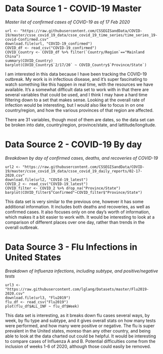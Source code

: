 # Data Source 1 - COVID-19 Master

*Master list of confirmed cases of COVID-19 as of 17 Feb 2020*

```
url <- "https://raw.githubusercontent.com/CSSEGISandData/COVID-19/master/csse_covid_19_data/csse_covid_19_time_series/time_series_19-covid-Confirmed.csv"
download.file(url, "COVID-19_confirmed")
COVID_df <- read_csv("COVID-19_confirmed")
COVID_Country <- COVID_df %>% filter(`Country/Region`=="Mainland China")
summary(COVID_Country)
barplot(COVID_Country$`2/17/20` ~ COVID_Country$`Province/State`)
```

I am interested in this data because I have been tracking the COVID-19 outbreak. My work is in infectious disease, and it's super fascinating to watch something like this happen in real time, with the resources we have available. It's a somewhat difficult data set to work with in that there are several variables that could be used, and I think I may have a hard time filtering down to a set that makes sense. Looking at the overall rate of infection would be interesting, but I would also like to focus in on one country/region, and how the various provinces of that region are affected.

There are 31 variables, though most of them are dates, so the data set can be broken into date, country/region, province/state, and lattitude/longitude.


# Data Source 2 - COVID-19 By day

*Breakdown by day of confirmed cases, deaths, and recoveries of COVID-19*
```
url2 <- "https://raw.githubusercontent.com/CSSEGISandData/COVID-19/master/csse_covid_19_data/csse_covid_19_daily_reports/02-17-2020.csv"
download.file(url2, "COVId-19_latest")
COVID_2 <- read_csv("COVID-19_latest")
COVID_filter <- COVID_2 %>% drop_na("Province/State")
barplot(COVID_filter$"Confirmed"~COVID_filter$"Province/State")
```

This data set is very similar to the previous one, however it has some additional information. It includes both deaths and recoveries, as well as confirmed cases. It also focuses only on one day's worth of information, which makes it a bit easier to work with. It would be interesting to look at a comparison of different places over one day, rather than trends in the overall outbreak.


# Data Source 3 - Flu Infections in United States

*Breakdown of Influenza infections, including subtype, and positive/negative tests*

```
url3 <- "https://raw.githubusercontent.com/lglang/Datasets/master/Flu2019-2020.csv"
download.file(url3, "Flu2019")
flu_df <- read_csv("Flu2019")
plot(flu_df$ALL_INF ~ flu_df$Week)
```
This data set is interesting, as it breaks down flu cases several ways, by week, by flu type and subtype, and it gives overall stats on how many tests were performed, and how many were positive or negative. The flu is super prevalent in the United states, moreso than any other country, and being able to look at the data charted out could be helpful. It would be interesting to compare cases of Influenza A and B. Potential difficulties come from the inclusion of weeks 1-6 of 2020, although those could easily be removed. 
